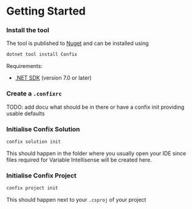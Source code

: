 
# Getting Started

<Steps>

### Install the tool

The tool is published to [Nuget](https://www.nuget.org/packages/Confix) and can be installed using
```bash
dotnet tool install Confix
```

Requirements: 
- [.NET SDK](https://dotnet.microsoft.com/download) (version 7.0 or later)

### Create a `.confixrc`

TODO: add docu what should be in there or have a confix init providing usable defaults

### Initialise Confix Solution

```bash
confix solution init
```

This should happen in the folder where you usually open your IDE since files required for Variable Intellisense will be created here.

### Initialise Confix Project

```bash
confix project init
```

This should happen next to your `.csproj` of your project


</Steps>
